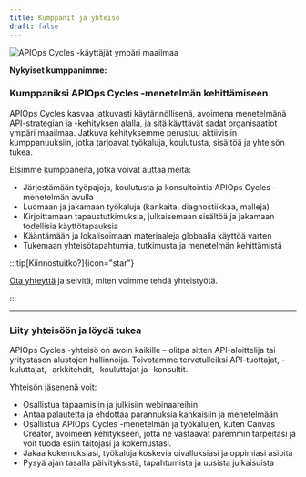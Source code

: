 ```yaml
---
title: Kumppanit ja yhteisö
draft: false
---
```



![APIOps Cycles -käyttäjät ympäri maailmaa](../../../../assets/apiopscycles-users-2025-nobg.png)

**Nykyiset kumppanimme:**


<PartnerGrid partners={partners} />

### Kumppaniksi APIOps Cycles -menetelmän kehittämiseen

APIOps Cycles kasvaa jatkuvasti käytännöllisenä, avoimena menetelmänä API-strategian ja -kehityksen alalla, ja sitä käyttävät sadat organisaatiot ympäri maailmaa. Jatkuva kehityksemme perustuu aktiivisiin kumppanuuksiin, jotka tarjoavat työkaluja, koulutusta, sisältöä ja yhteisön tukea.

Etsimme kumppaneita, jotka voivat auttaa meitä:

* Järjestämään työpajoja, koulutusta ja konsultointia APIOps Cycles -menetelmän avulla
* Luomaan ja jakamaan työkaluja (kankaita, diagnostiikkaa, malleja)
* Kirjoittamaan tapaustutkimuksia, julkaisemaan sisältöä ja jakamaan todellisia käyttötapauksia
* Kääntämään ja lokalisoimaan materiaaleja globaalia käyttöä varten
* Tukemaan yhteisötapahtumia, tutkimusta ja menetelmän kehittämistä

:::tip[Kiinnostuitko?]{icon="star"}

[Ota yhteyttä](https://www.osaango.com/contact-us) ja selvitä, miten voimme tehdä yhteistyötä.

:::

---

### Liity yhteisöön ja löydä tukea

APIOps Cycles -yhteisö on avoin kaikille – olitpa sitten API-aloittelija tai yritystason alustojen hallinnoija. Toivotamme tervetulleiksi API-tuottajat, -kuluttajat, -arkkitehdit, -kouluttajat ja -konsultit.

Yhteisön jäsenenä voit:

* Osallistua tapaamisiin ja julkisiin webinaareihin
* Antaa palautetta ja ehdottaa parannuksia kankaisiin ja menetelmään
* Osallistua APIOps Cycles -menetelmän ja työkalujen, kuten Canvas Creator, avoimeen kehitykseen, jotta ne vastaavat paremmin tarpeitasi ja voit tuoda esiin taitojasi ja kokemustasi.
* Jakaa kokemuksiasi, työkaluja koskevia oivalluksiasi ja oppimiasi asioita
* Pysyä ajan tasalla päivityksistä, tapahtumista ja uusista julkaisuista